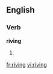 ==English==

===Verb===
'''riving'''

# {{present participle of|[[rive]]}}

[[fr:riving]]
[[vi:riving]]